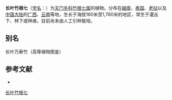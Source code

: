 {{Speciesbox
| name = 长叶竹根七
| status = 
| status_system = 
| image = 
| genus = Disporopsis
| species = longifolia
| authority = Craib
}}

'''长叶竹根七'''（[[学名|学名]]：{{lang|la|''Disporopsis longifolia''}}）为[[天门冬科|天门冬科]][[竹根七属|竹根七属]]的植物。分布在[[越南|越南]]、[[泰国|泰国]]、[[老挝|老挝]]以及[[中国大陆|中国大陆]]的[[广西|广西]]、[[云南|云南]]等地，生长于海拔160米至1,760米的地区，常生于灌丛下、林下或林缘，目前尚未由人工引种栽培。

== 别名 ==
长叶万寿竹（高等植物图鉴）

== 参考文献 ==
<div class="references-small">
* {{cite web| url =http://www.bioinfo.cn/db05/KmzwSpecies.php?action=view&id=5415| title =长叶竹根七| work =《中国高等植物数据库全库》| publisher =中国科学院微生物研究所| author =昆明植物研究所| accessdate =2009-02-25| archive-date =2016-03-05| archive-url =https://web.archive.org/web/20160305020453/http://www.bioinfo.cn/db05/KmzwSpecies.php?action=view&id=5415| dead-url =yes}}
</div>
{{Taxonbar|from=Q15231827}}

[[Category:竹根七属|长叶竹根七]]


{{植物小作品}}